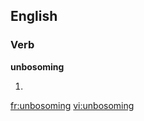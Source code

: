 ==English==

===Verb===
'''unbosoming'''

# {{present participle of|[[unbosom]]}}

[[fr:unbosoming]]
[[vi:unbosoming]]